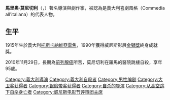 '''馬里奧·莫尼切利'''（{{lang|en|Mario Monicelli}}，{{bd|1915年|5月16日|2010年|11月29日|catIdx=Monicelli, Mario}}）著名導演與劇作家，被認為是義大利喜劇風格（Commedia all'italiana）的代表人物。

==生平==
1915年生於義大利[[托斯卡納|托斯卡納]][[維亞雷焦|維亞雷焦]]，1990年獲得威尼斯影展[[金獅獎|金獅獎]]終身成就獎。

2010年11月29日，長期為[[前列腺癌|前列腺癌]]所苦，莫尼切利在羅馬的醫院跳樓自殺，享年95歲。

{{Italy-bio-stub}}
{{大衛獎最佳導演}}
{{柏林影展最佳導演銀熊獎}}
{{威尼斯电影节评审团主席}}
{{Authority control}}

{{DEFAULTSORT:Monicelli, Mario}}
[[Category:義大利導演|Category:義大利導演]]
[[Category:義大利自殺者|Category:義大利自殺者]]
[[Category:男性编剧|Category:男性编剧]]
[[Category:大卫奖获得者|Category:大卫奖获得者]]
[[Category:银缎带奖获得者|Category:银缎带奖获得者]]
[[Category:自杀的导演|Category:自杀的导演]]
[[Category:从高空跳下自杀身亡者|Category:从高空跳下自杀身亡者]]
[[Category:威尼斯电影节评审团主席|Category:威尼斯电影节评审团主席]]